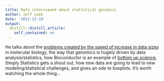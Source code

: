 ```yaml
---
title: Rafa interviewed about statistical genomics
author: Jeff Leek
date: '2012-12-19'
output:
  distill::distill_article:
    self_contained: no
---
```


He talks about the [problems created by the speed of increase in data sizes](http://simplystatistics.tumblr.com/post/21914291274/people-in-positions-of-power-that-dont-understand) in molecular biology, the way that genomics is hugely driven by data analysis/statistics, how Bioconductor is an example of [bottom up science](http://simplystatistics.org/2012/09/07/top-down-versus-bottom-up-science-data-analysis/), Simply Statistics gets a shout out, how new data are going to lead to new modeling/statistical challenges, and gives an ode to boxplots. It's worth watching the whole thing...

